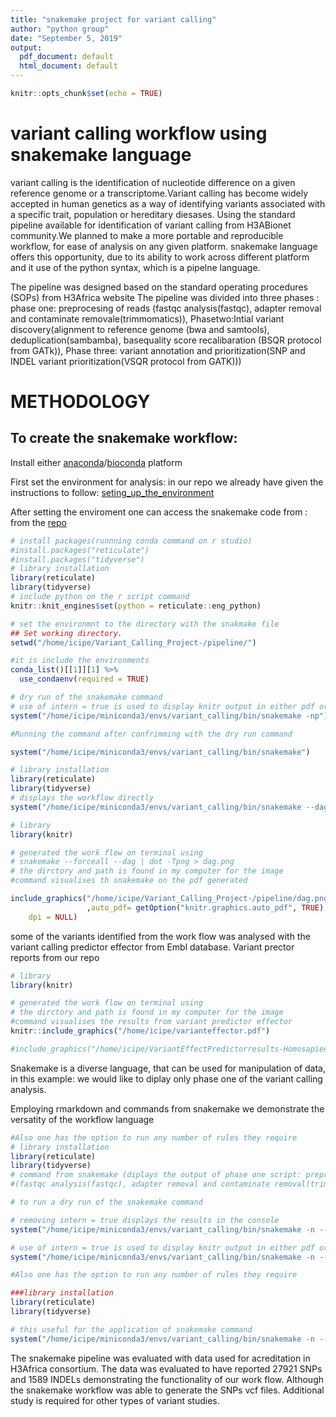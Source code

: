 ```yaml
---
title: "snakemake project for variant calling"
author: "python group"
date: "September 5, 2019"
output:
  pdf_document: default
  html_document: default
---
```


```r
knitr::opts_chunk$set(echo = TRUE)
```
# variant calling workflow using snakemake language

variant calling is the identification of nucleotide difference on a given reference genome or a transcriptome.Variant calling has become widely accepted in human genetics as a way of identifying variants associated with  a specific trait, population or hereditary diesases. Using the standard pipeline available for identification of variant calling from H3ABionet community.We planned to make a more portable and reproducible workflow, for ease of analysis on any given platform. snakemake language offers this opportunity, due to its ability to work across different platform and it use of the python syntax, which is a pipelne language.

The pipeline was designed based on the standard operating procedures (SOPs) from H3Africa website
The pipeline was divided into three phases : phase one: preprocesing of reads (fastqc analysis(fastqc), adapter removal and contaminate removale(trimmomatics)), Phasetwo:Intial variant discovery(alignment to reference genome (bwa and samtools), deduplication(sambamba), basequality score recalibaration (BSQR protocol from GATk)), Phase three: variant annotation and prioritization(SNP and INDEL variant prioritization(VSQR protocol from GATK)))

# METHODOLOGY

## To create the snakemake workflow:

Install either [anaconda](https://docs.anaconda.com/anaconda/install/)/[bioconda](https://github.com/MonashBioinformaticsPlatform/bioconda-tutorial/blob/master/Bioconda_Installation.ipynb) platform 

First set the environment for analysis: in our repo we already have given the instructions to follow: [seting_up_the_environment](https://github.com/LandiMi2/Variant_Calling_Project-/blob/master/pipeline/README.md)

After setting the enviroment one can access the snakemake code from :
from the [repo](https://github.com/LandiMi2/Variant_Calling_Project-/tree/master/pipeline)

```r
# install packages(runnning conda command on r studio)
#install.packages("reticulate")
#install.packages("tidyverse")
# library installation
library(reticulate)
library(tidyverse)
# include python on the r script command
knitr::knit_engines$set(python = reticulate::eng_python)

# set the environmnt to the directory with the snakmake file
## Set working directory.
setwd("/home/icipe/Variant_Calling_Project-/pipeline/")

#it is include the environments
conda_list()[[1]][1] %>% 
  use_condaenv(required = TRUE)

# dry run of the snakemake command 
# use of intern = true is used to display knitr output in either pdf or html
system("/home/icipe/miniconda3/envs/variant_calling/bin/snakemake -np") 

#Running the command after confrimming with the dry run command

system("/home/icipe/miniconda3/envs/variant_calling/bin/snakemake") 
```

```r
# library installation
library(reticulate)
library(tidyverse)
# displays the workflow directly
system("/home/icipe/miniconda3/envs/variant_calling/bin/snakemake --dag |dot |display " )

```


```r
# library
library(knitr)

# generated the work flow on terminal using 
# snakemake --forceall --dag | dot -Tpng > dag.png
# the dirctory and path is found in my computer for the image
#command visualises th snakemake on the pdf generated 

include_graphics("/home/icipe/Variant_Calling_Project-/pipeline/dag.png" 
                 ,auto_pdf= getOption("knitr.graphics.auto_pdf", TRUE), 
    dpi = NULL)

```


some of the variants identified from the work flow was analysed with the  variant calling predictor effector from Embl database. 
Variant prector reports from our repo




```r

# library
library(knitr)

# generated the work flow on terminal using 
# the dirctory and path is found in my computer for the image
#command visualises the results from variant predictor effector  
knitr::include_graphics("/home/icipe/varianteffector.pdf")

#include_graphics("/home/icipe/VariantEffectPredictorresults-Homosapiens-Ensemblgenomebrowser97.pdf")
```

Snakemake is a diverse language, that can be used for manipulation of data, in  this example: we would like to diplay only phase one of the variant calling analysis. 

Employing rmarkdown and commands from snakemake we demonstrate the  versatity of the workflow language

```r
#Also one has the option to run any number of rules they require
# library installation
library(reticulate)
library(tidyverse)
# command from snakemake (diplays the output of phase one script: preprocesing of reads 
#(fastqc analysis(fastqc), adapter removal and contaminate removal(trimmomatics))) 

# to run a dry run of the snakemake command 

# removing intern = true displays the results in the console
system("/home/icipe/miniconda3/envs/variant_calling/bin/snakemake -n --until trimming_reads") 

# use of intern = true is used to display knitr output in either pdf or html
system("/home/icipe/miniconda3/envs/variant_calling/bin/snakemake -n --until trimming_reads", intern = TRUE) 
```

```r
#Also one has the option to run any number of rules they require

###library installation
library(reticulate)
library(tidyverse)

# this useful for the application of snakemake command 
system("/home/icipe/miniconda3/envs/variant_calling/bin/snakemake -n --help") 

```
 
                
    
The snakemake pipeline was evaluated with data used for acreditation in H3Africa consortium. The data was evaluated to have reported 27921 SNPs and 1589 INDELs demonstrating the functionality of our work flow. Although the snakemake workflow was able to generate the SNPs vcf files. Additional study is required for other types of variant studies.